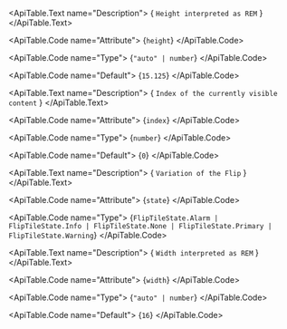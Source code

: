 <ApiTable id="property-height">
  <ApiTable.PropertyHeader name="height" singleFramework="">
  </ApiTable.PropertyHeader>

  <ApiTable.Text name="Description">
    { `Height interpreted as REM` }
  </ApiTable.Text>

  <ApiTable.Code name="Attribute">
    {`height`}
  </ApiTable.Code>

  <ApiTable.Code name="Type">
   {`"auto" | number`}
  </ApiTable.Code>

  <ApiTable.Code name="Default">
    {`15.125`}
  </ApiTable.Code>

</ApiTable>
<ApiTable id="property-index">
  <ApiTable.PropertyHeader name="index" singleFramework="">
      <SinceTag message={`3.0.0`} />
  </ApiTable.PropertyHeader>

  <ApiTable.Text name="Description">
    { `Index of the currently visible content` }
  </ApiTable.Text>

  <ApiTable.Code name="Attribute">
    {`index`}
  </ApiTable.Code>

  <ApiTable.Code name="Type">
   {`number`}
  </ApiTable.Code>

  <ApiTable.Code name="Default">
    {`0`}
  </ApiTable.Code>

</ApiTable>
<ApiTable id="property-state">
  <ApiTable.PropertyHeader name="state" singleFramework="">
  </ApiTable.PropertyHeader>

  <ApiTable.Text name="Description">
    { `Variation of the Flip` }
  </ApiTable.Text>

  <ApiTable.Code name="Attribute">
    {`state`}
  </ApiTable.Code>

  <ApiTable.Code name="Type">
   {`FlipTileState.Alarm | FlipTileState.Info | FlipTileState.None | FlipTileState.Primary | FlipTileState.Warning`}
  </ApiTable.Code>


</ApiTable>
<ApiTable id="property-width">
  <ApiTable.PropertyHeader name="width" singleFramework="">
  </ApiTable.PropertyHeader>

  <ApiTable.Text name="Description">
    { `Width interpreted as REM` }
  </ApiTable.Text>

  <ApiTable.Code name="Attribute">
    {`width`}
  </ApiTable.Code>

  <ApiTable.Code name="Type">
   {`"auto" | number`}
  </ApiTable.Code>

  <ApiTable.Code name="Default">
    {`16`}
  </ApiTable.Code>

</ApiTable>

